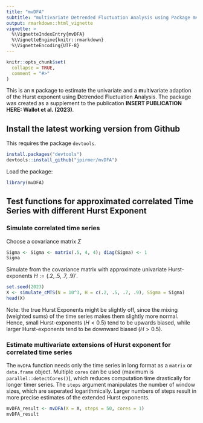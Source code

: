 ```yaml
---
title: "mvDFA"
subtitle: "multivariate Detrended Fluctuation Analysis using Package mvDFA"
output: rmarkdown::html_vignette
vignette: >
  %\VignetteIndexEntry{mvDFA}
  %\VignetteEngine{knitr::rmarkdown}
  %\VignetteEncoding{UTF-8}
---
```


```r
knitr::opts_chunk$set(
  collapse = TRUE,
  comment = "#>"
)
```

This is an `R` package to estimate the univariate and a **m**ulti**v**ariate adaption of the Hurst exponent using **D**etrended **F**luctuation **A**nalysis. The package was created as a supplement to the publication **INSERT PUBLICATION HERE: Wallot et al. (2023)**.

## Install the latest working version from Github
This requires the package `devtools`.

```r
install.packages("devtools")
devtools::install_github("jpirmer/mvDFA")
```

Load the package:

```r
library(mvDFA)
```


## Test functions for approximated correlated Time Series with different Hurst Exponent

### Simulate correlated time series
Choose a covariance matrix $\Sigma$
```r
Sigma <- Sigma <- matrix(.5, 4, 4); diag(Sigma) <- 1
Sigma
```
Simulate from the covariance matrix with approximate univariate Hurst-exponents $H:=(.2, .5, .7, .9)'$. 

```r
set.seed(2023)
X <- simulate_cMTS(N = 10^3, H = c(.2, .5, .7, .9), Sigma = Sigma)
head(X)
```

Note: the true Hurst Exponents might be slightly off, since the mixing (weighted sums) of the time series makes them slightly more normal. Hence, small Hurst-exponents ($H<0.5$) tend to be upwards biased, while larger Hurst-exponents tend to be downward biased ($H>0.5$). 


### Estimate multivariate extensions of Hurst exponent for correlated time series

The `mvDFA` function needs only the time series in long format as a `matrix` or `data.frame` object. Multiple `cores` can be used (maximum is `parallel::detectCores()`), which reduces computation time drastically for longer timer series. The `steps` argument manipulates the number of window sizes, which are seperated logarithmically. Larger numbers of steps result in more precise estimates of the extended Hurst exponents.

```r
mvDFA_result <- mvDFA(X = X, steps = 50, cores = 1)
mvDFA_result
```
